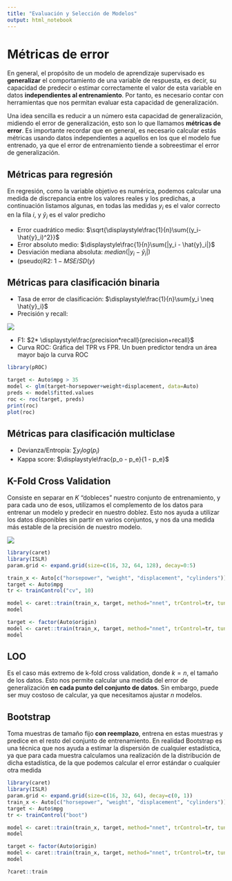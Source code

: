 ```yaml
---
title: "Evaluación y Selección de Modelos"
output: html_notebook
---
```


# Métricas de error

En general, el propósito de un modelo de aprendizaje supervisado es **generalizar** el comportamiento de una variable de respuesta, es decir, su capacidad de predecir o estimar correctamente el valor de esta variable en datos **independientes al entrenamiento**. Por tanto, es necesario contar con herramientas que nos permitan evaluar esta capacidad de generalización. 

Una idea sencilla es reducir a un número esta capacidad de generalización, midiendo el error de generalización, esto son lo que llamamos **métricas de error**. Es importante recordar que en general, es necesario calcular estás métricas usando datos independientes a aquellos en los que el modelo fue entrenado, ya que el error de entrenamiento tiende a sobreestimar el error de generalización.

## Métricas para regresión

En regresión, como la variable objetivo es numérica, podemos calcular una medida de discrepancia entre los valores reales y los predichas, a continuación listamos algunas, en todas las medidas $y_i$ es el valor correcto en la fila $i$, y $\hat{y}_i$ es el valor predicho

* Error cuadrático medio: $\sqrt{\displaystyle\frac{1}{n}\sum{(y_i- \hat{y}_i)^2}}$
* Error absoluto medio: $\displaystyle\frac{1}{n}\sum{|y_i - \hat{y}_i|}$
* Desviación mediana absoluta: $median(|y_i - \hat{y}_i|)$
* (pseudo)R2: $1 - MSE/SD(y)$

## Métricas para clasificación binaria
* Tasa de error de clasificación: $\displaystyle\frac{1}{n}\sum{y_i \neq \hat{y}_i}$
* Precisión y recall:

![](images/precision_recall.svg)

* F1: $2* \displaystyle\frac{precision*recall}{precision+recall}$
* Curva ROC: Gráfica del TPR vs FPR. Un buen predictor tendra un área mayor bajo la curva ROC
```r
library(pROC)

target <- Auto$mpg > 35
model <- glm(target~horsepower+weight+displacement, data=Auto)
preds <- model$fitted.values
roc <- roc(target, preds)
print(roc)
plot(roc)
```


## Métricas para clasificación multiclase
* Devianza/Entropía: $\sum y_i log(p_i)$
* Kappa score: $\displaystyle\frac{p_o - p_e}{1 - p_e}$


## K-Fold Cross Validation

Consiste en separar en $K$ "dobleces" nuestro conjunto de entrenamiento, y para cada uno de esos, utilizamos el complemento de los datos para entrenar un modelo y predecir en nuestro doblez. Esto nos ayuda a utilizar los datos disponibles sin partir en varios conjuntos, y nos da una medida más estable de la precisión de nuestro modelo. 

![](images/kfold.jpg)

```r
library(caret)
library(ISLR)
param.grid <- expand.grid(size=c(16, 32, 64, 128), decay=0:5)

train_x <- Auto[c("horsepower", "weight", "displacement", "cylinders")]
target <- Auto$mpg
tr <- trainControl("cv", 10)

model <- caret::train(train_x, target, method="nnet", trControl=tr, tuneGrid=param.grid, trace=F)
model
```

```r
target <- factor(Auto$origin)
model <- caret::train(train_x, target, method="nnet", trControl=tr, tuneGrid=param.grid, trace=F, MaxNWts = 10000)
model
```

## LOO
Es el caso más extremo de k-fold cross validation, donde $k=n$, el tamaño de los datos. Esto nos permite calcular una medida del error de generalización **en cada punto del conjunto de datos**. Sin embargo, puede ser muy costoso de calcular, ya que necesitamos ajustar $n$ modelos.

## Bootstrap
Toma muestras de tamaño fijo **con reemplazo**, entrena en estas muestras y predice en el resto del conjunto de entrenamiento. En realidad Bootstrap es una técnica que nos ayuda a estimar la dispersión de cualquier estadística, ya que para cada muestra calculamos una realización de la distribución de dicha estadística, de la que podemos calcular el error estándar o cualquier otra medida

```r
library(caret)
library(ISLR)
param.grid <- expand.grid(size=c(16, 32, 64), decay=c(0, 1))
train_x <- Auto[c("horsepower", "weight", "displacement", "cylinders")]
target <- Auto$mpg
tr <- trainControl("boot")

model <- caret::train(train_x, target, method="nnet", trControl=tr, tuneGrid=param.grid, trace=F)
model
```

```r
target <- factor(Auto$origin)
model <- caret::train(train_x, target, method="nnet", trControl=tr, tuneGrid=param.grid, trace=F, MaxNWts = 10000)
model
```
```r
?caret::train
```

